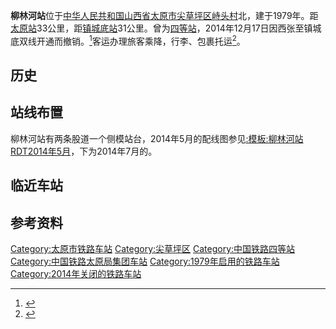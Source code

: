 {{Infobox China railway station
|车站名称 = 柳林河站
|图片 = 
|图片介绍 = 
|其他名称 = 
|车站名称拼音=Liulinhe Zhan
|英文名称=Liulinhe Railway Station
|车站代码=27788<ref>{{cite book|title=中华人民共和国铁路车站代码（GB/T 10302-2010）|publisher=中国标准出版社|year=2010|isbn=155066140495|ignore-isbn-error=true|pages=22}}</ref><ref>{{Cite web |url=http://yupiao.info/station/%E6%9F%B3%E6%9E%97%E6%B2%B3 |title=柳林河站 车站资料 |access-date=2021-12-31 |archive-date=2015-04-09 |archive-url=https://web.archive.org/web/20150409040528/http://yupiao.info/station/%E6%9F%B3%E6%9E%97%E6%B2%B3 |dead-url=no }}</ref>
|电报码= LLV<ref>{{cite book|author=铁道部电子计算技术中心, 铁道部运输局|title=铁路车站站名代码表：TMIS使用|publisher=中国铁道出版社|location=北京|year=1998|isbn=9787113030995|pages=53}}</ref>
|拼音码= LLH
|车站类型= 货运站
|始建时间=1979年
|开通运营= 
|撤销年份 = 2014年
|车站位置 =[[中华人民共和国|中华人民共和国]][[山西省|山西省]][[太原市|太原市]][[尖草坪区|尖草坪区]][[峙头村|峙头村]]北
|坐标 = {{Coord|37|58|36|N|112|20|47|E|format=dms|display=inline,title|type:railwaystation_region:CN}}
|归属 = [[太原铁路局|太原铁路局]]
|线路 = [[太岚铁路|太岚铁路]]
|使用状态= 已撤销
|车站等级 = [[四等站_(中鐵)|四等站]]
|月台数目 = 1
|侧式站台=1
|岛式站台=0
|站台面 = 1	
|股道数目 =3
|正线= 1
|到发线= 1
|其它线= 1
|网站 = 
|站线配置图 = 
}}
'''柳林河站'''位于[[中华人民共和国|中华人民共和国]][[山西省|山西省]][[太原市|太原市]][[尖草坪区|尖草坪区]][[峙头村|峙头村]]北，建于1979年。距[[太原站_(中國大陸)|太原站]]33公里，距[[镇城底站|镇城底站]]31公里。曾为[[四等站_(中鐵)|四等站]]，2014年12月17日因西张至镇城底双线开通而撤销。<ref>{{cite news|url=http://www.sxgajj.gov.cn/2014/snxw_12/36001.html|title=太原至镇城底铁路结束单线运营历史|publisher=生活晨报|date=2014-12-18|accessdate=2017-09-26|archive-url=https://web.archive.org/web/20170926235650/http://www.sxgajj.gov.cn/2014/snxw_12/36001.html|archive-date=2017-09-26|dead-url=yes}}</ref>客运办理旅客乘降，行李、包裹托运<ref>{{cite book |title=中国铁路站名词典 |author=孙本祥 编 |publisher=中国铁道出版社 |year=2003 |isbn=9787113039417 |pages=393 }}</ref>。

== 历史 ==

== 站线布置 ==
柳林河站有两条股道一个侧模站台，2014年5月的配线图参见[[:模板:柳林河站RDT2014年5月|:模板:柳林河站RDT2014年5月]]，下为2014年7月的。
{{柳林河站RDT|style=float:none;clear:none;}}

==临近车站==
{{start rail box|[[中国铁路|中国铁路]]}}
{{s-inop|[[土堂站|土堂站]]|[[太原站_(中國大陸)|太原站]]方向}}
{{s-line|[[太岚铁路|太岚铁路]]<br/>←11km 柳林河站 6km→}}
{{s-inop|[[扫石站|扫石站]]|[[镇城底站|镇城底站]]方向}}
{{end box}}

==参考资料==
{{reflist}}

{{太岚铁路}}

[[Category:太原市铁路车站|Category:太原市铁路车站]]
[[Category:尖草坪区|Category:尖草坪区]]
[[Category:中国铁路四等站|Category:中国铁路四等站]]
[[Category:中国铁路太原局集团车站|Category:中国铁路太原局集团车站]]
[[Category:1979年启用的铁路车站|Category:1979年启用的铁路车站]]
[[Category:2014年关闭的铁路车站|Category:2014年关闭的铁路车站]]